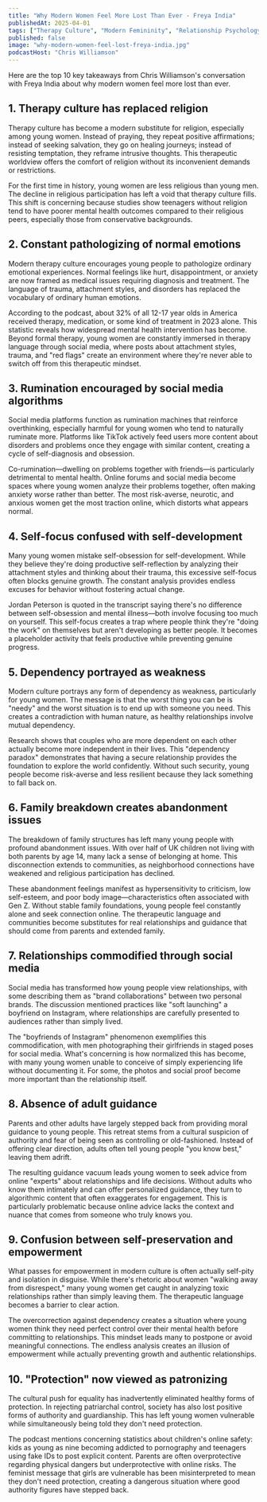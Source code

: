 ```yaml
---
title: "Why Modern Women Feel More Lost Than Ever - Freya India"
publishedAt: 2025-04-01
tags: ["Therapy Culture", "Modern Femininity", "Relationship Psychology"]
published: false
image: "why-modern-women-feel-lost-freya-india.jpg"
podcastHost: "Chris Williamson"
---
```



<PodcastSummaryPageLayout frontmatter={frontmatter}>

Here are the top 10 key takeaways from Chris Williamson's conversation with Freya India about why modern women feel more lost than ever.

## 1. Therapy culture has replaced religion

Therapy culture has become a modern substitute for religion, especially among young women. Instead of praying, they repeat positive affirmations; instead of seeking salvation, they go on healing journeys; instead of resisting temptation, they reframe intrusive thoughts. This therapeutic worldview offers the comfort of religion without its inconvenient demands or restrictions.

For the first time in history, young women are less religious than young men. The decline in religious participation has left a void that therapy culture fills. This shift is concerning because studies show teenagers without religion tend to have poorer mental health outcomes compared to their religious peers, especially those from conservative backgrounds.

## 2. Constant pathologizing of normal emotions

Modern therapy culture encourages young people to pathologize ordinary emotional experiences. Normal feelings like hurt, disappointment, or anxiety are now framed as medical issues requiring diagnosis and treatment. The language of trauma, attachment styles, and disorders has replaced the vocabulary of ordinary human emotions.

According to the podcast, about 32% of all 12-17 year olds in America received therapy, medication, or some kind of treatment in 2023 alone. This statistic reveals how widespread mental health intervention has become. Beyond formal therapy, young women are constantly immersed in therapy language through social media, where posts about attachment styles, trauma, and "red flags" create an environment where they're never able to switch off from this therapeutic mindset.

## 3. Rumination encouraged by social media algorithms

Social media platforms function as rumination machines that reinforce overthinking, especially harmful for young women who tend to naturally ruminate more. Platforms like TikTok actively feed users more content about disorders and problems once they engage with similar content, creating a cycle of self-diagnosis and obsession.

Co-rumination—dwelling on problems together with friends—is particularly detrimental to mental health. Online forums and social media become spaces where young women analyze their problems together, often making anxiety worse rather than better. The most risk-averse, neurotic, and anxious women get the most traction online, which distorts what appears normal.

## 4. Self-focus confused with self-development

Many young women mistake self-obsession for self-development. While they believe they're doing productive self-reflection by analyzing their attachment styles and thinking about their trauma, this excessive self-focus often blocks genuine growth. The constant analysis provides endless excuses for behavior without fostering actual change.

Jordan Peterson is quoted in the transcript saying there's no difference between self-obsession and mental illness—both involve focusing too much on yourself. This self-focus creates a trap where people think they're "doing the work" on themselves but aren't developing as better people. It becomes a placeholder activity that feels productive while preventing genuine progress.

## 5. Dependency portrayed as weakness

Modern culture portrays any form of dependency as weakness, particularly for young women. The message is that the worst thing you can be is "needy" and the worst situation is to end up with someone you need. This creates a contradiction with human nature, as healthy relationships involve mutual dependency.

Research shows that couples who are more dependent on each other actually become more independent in their lives. This "dependency paradox" demonstrates that having a secure relationship provides the foundation to explore the world confidently. Without such security, young people become risk-averse and less resilient because they lack something to fall back on.

## 6. Family breakdown creates abandonment issues

The breakdown of family structures has left many young people with profound abandonment issues. With over half of UK children not living with both parents by age 14, many lack a sense of belonging at home. This disconnection extends to communities, as neighborhood connections have weakened and religious participation has declined.

These abandonment feelings manifest as hypersensitivity to criticism, low self-esteem, and poor body image—characteristics often associated with Gen Z. Without stable family foundations, young people feel constantly alone and seek connection online. The therapeutic language and communities become substitutes for real relationships and guidance that should come from parents and extended family.

## 7. Relationships commodified through social media

Social media has transformed how young people view relationships, with some describing them as "brand collaborations" between two personal brands. The discussion mentioned practices like "soft launching" a boyfriend on Instagram, where relationships are carefully presented to audiences rather than simply lived.

The "boyfriends of Instagram" phenomenon exemplifies this commodification, with men photographing their girlfriends in staged poses for social media. What's concerning is how normalized this has become, with many young women unable to conceive of simply experiencing life without documenting it. For some, the photos and social proof become more important than the relationship itself.

## 8. Absence of adult guidance

Parents and other adults have largely stepped back from providing moral guidance to young people. This retreat stems from a cultural suspicion of authority and fear of being seen as controlling or old-fashioned. Instead of offering clear direction, adults often tell young people "you know best," leaving them adrift.

The resulting guidance vacuum leads young women to seek advice from online "experts" about relationships and life decisions. Without adults who know them intimately and can offer personalized guidance, they turn to algorithmic content that often exaggerates for engagement. This is particularly problematic because online advice lacks the context and nuance that comes from someone who truly knows you.

## 9. Confusion between self-preservation and empowerment

What passes for empowerment in modern culture is often actually self-pity and isolation in disguise. While there's rhetoric about women "walking away from disrespect," many young women get caught in analyzing toxic relationships rather than simply leaving them. The therapeutic language becomes a barrier to clear action.

The overcorrection against dependency creates a situation where young women think they need perfect control over their mental health before committing to relationships. This mindset leads many to postpone or avoid meaningful connections. The endless analysis creates an illusion of empowerment while actually preventing growth and authentic relationships.

## 10. "Protection" now viewed as patronizing

The cultural push for equality has inadvertently eliminated healthy forms of protection. In rejecting patriarchal control, society has also lost positive forms of authority and guardianship. This has left young women vulnerable while simultaneously being told they don't need protection.

The podcast mentions concerning statistics about children's online safety: kids as young as nine becoming addicted to pornography and teenagers using fake IDs to post explicit content. Parents are often overprotective regarding physical dangers but underprotective with online risks. The feminist message that girls are vulnerable has been misinterpreted to mean they don't need protection, creating a dangerous situation where good authority figures have stepped back.

</PodcastSummaryPageLayout>

